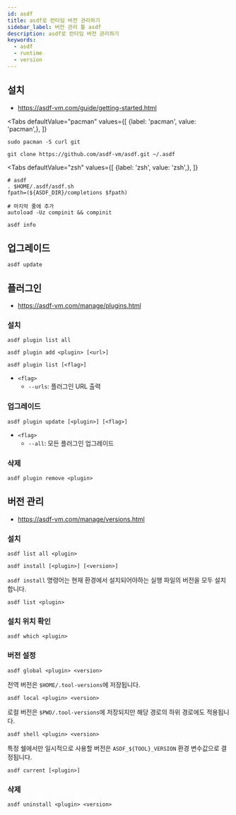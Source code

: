 ```yaml
---
id: asdf
title: asdf로 런타임 버전 관리하기
sidebar_label: 버전 관리 툴 asdf
description: asdf로 런타임 버전 관리하기
keywords:
  - asdf
  - runtime
  - version
---
```



## 설치

- https://asdf-vm.com/guide/getting-started.html

<Tabs
    defaultValue="pacman"
    values={[
        {label: 'pacman', value: 'pacman',},
    ]}
>

<TabItem value="pacman">

```shell
sudo pacman -S curl git
```

</TabItem>

</Tabs>

```shell
git clone https://github.com/asdf-vm/asdf.git ~/.asdf
```

<Tabs
    defaultValue="zsh"
    values={[
        {label: 'zsh', value: 'zsh',},
    ]}
>

<TabItem value="zsh">

```shell title=".zshrc"
# asdf
. $HOME/.asdf/asdf.sh
fpath=(${ASDF_DIR}/completions $fpath)

# 마지막 줄에 추가
autoload -Uz compinit && compinit
```

</TabItem>

</Tabs>

```shell
asdf info
```

## 업그레이드

```shell
asdf update
```

## 플러그인

- https://asdf-vm.com/manage/plugins.html

### 설치

```shell
asdf plugin list all
```

```shell
asdf plugin add <plugin> [<url>]
```

```shell
asdf plugin list [<flag>]
```

- `<flag>`
  - `--urls`: 플러그인 URL 출력

### 업그레이드

```shell
asdf plugin update [<plugin>] [<flag>]
```

- `<flag>`
  - `--all`: 모든 플러그인 업그레이드

### 삭제

```shell
asdf plugin remove <plugin>
```

## 버전 관리

- https://asdf-vm.com/manage/versions.html

### 설치

```shell
asdf list all <plugin>
```

```shell
asdf install [<plugin>] [<version>]
```

`asdf install` 명령어는 현재 환경에서 설치되어야하는 실행 파일의 버전을 모두 설치합니다.

```shell
asdf list <plugin>
```

### 설치 위치 확인

```shell
asdf which <plugin>
```

### 버전 설정

```shell
asdf global <plugin> <version>
```

전역 버전은 `$HOME/.tool-versions`에 저장됩니다.

```shell
asdf local <plugin> <version>
```

로컬 버전은 `$PWD/.tool-versions`에 저장되지만 해당 경로의 하위 경로에도 적용됩니다.

```shell
asdf shell <plugin> <version>
```

특정 쉘에서만 일시적으로 사용할 버전은 `ASDF_${TOOL}_VERSION` 환경 변수값으로 결정됩니다.

```shell
asdf current [<plugin>]
```

### 삭제

```shell
asdf uninstall <plugin> <version>
```
